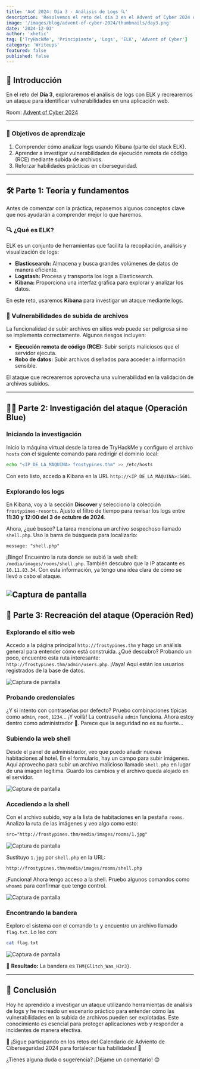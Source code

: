 ```yaml
---
title: 'AoC 2024: Día 3 - Análisis de Logs 🔍'
description: 'Resolvemos el reto del día 3 en el Advent of Cyber 2024 organizado por TryHackMe.'
image: '/images/blog/advent-of-cyber-2024/thumbnails/day3.png'
date: '2024-12-03'
author: 'xhetic'
tag: ['TryHackMe', 'Principiante', 'Logs', 'ELK', 'Advent of Cyber']
category: 'Writeups'
featured: false
published: false
---
```


## 🌟 Introducción

En el reto del **Día 3**, exploraremos el análisis de logs con ELK y recrearemos un ataque para identificar vulnerabilidades en una aplicación web.

Room: [Advent of Cyber 2024](https://tryhackme.com/r/room/adventofcyber2024)

---

### 🎯 Objetivos de aprendizaje

1. Comprender cómo analizar logs usando Kibana (parte del stack ELK).
2. Aprender a investigar vulnerabilidades de ejecución remota de código (RCE) mediante subida de archivos.
3. Reforzar habilidades prácticas en ciberseguridad.

---

## 🛠️ Parte 1: Teoría y fundamentos

Antes de comenzar con la práctica, repasemos algunos conceptos clave que nos ayudarán a comprender mejor lo que haremos.

### 🔍 ¿Qué es ELK?

ELK es un conjunto de herramientas que facilita la recopilación, análisis y visualización de logs:

- **Elasticsearch:** Almacena y busca grandes volúmenes de datos de manera eficiente.
- **Logstash:** Procesa y transporta los logs a Elasticsearch.
- **Kibana:** Proporciona una interfaz gráfica para explorar y analizar los datos.

En este reto, usaremos **Kibana** para investigar un ataque mediante logs.

### 📄 Vulnerabilidades de subida de archivos

La funcionalidad de subir archivos en sitios web puede ser peligrosa si no se implementa correctamente. Algunos riesgos incluyen:

- **Ejecución remota de código (RCE):** Subir scripts maliciosos que el servidor ejecuta.
- **Robo de datos:** Subir archivos diseñados para acceder a información sensible.

El ataque que recrearemos aprovecha una vulnerabilidad en la validación de archivos subidos.

---

## 🕵️‍♂️ Parte 2: Investigación del ataque (Operación Blue)

### Iniciando la investigación

Inicio la máquina virtual desde la tarea de TryHackMe y configuro el archivo `hosts` con el siguiente comando para redirigir el dominio local:

```bash
echo "<IP_DE_LA_MÁQUINA> frostypines.thm" >> /etc/hosts
```

Con esto listo, accedo a Kibana en la URL `http://<IP_DE_LA_MÁQUINA>:5601`.

### Explorando los logs

En Kibana, voy a la sección **Discover** y selecciono la colección `frostypines-resorts`. Ajusto el filtro de tiempo para revisar los logs entre **11:30 y 12:00 del 3 de octubre de 2024**.

Ahora, ¿qué busco? La tarea menciona un archivo sospechoso llamado `shell.php`. Uso la barra de búsqueda para localizarlo:

```kql
message: "shell.php"
```

¡Bingo! Encuentro la ruta donde se subió la web shell: `/media/images/rooms/shell.php`. También descubro que la IP atacante es `10.11.83.34`. Con esta información, ya tengo una idea clara de cómo se llevó a cabo el ataque.

## ![Captura de pantalla](/images/blog/advent-of-cyber-2024/day3-img1.png)

## 🚩 Parte 3: Recreación del ataque (Operación Red)

### Explorando el sitio web

Accedo a la página principal `http://frostypines.thm` y hago un análisis general para entender cómo está construida. ¿Qué descubro? Probando un poco, encuentro esta ruta interesante: `http://frostypines.thm/admin/users.php`. ¡Vaya! Aquí están los usuarios registrados de la base de datos.

![Captura de pantalla](/images/blog/advent-of-cyber-2024/day3-img2.png)

### Probando credenciales

¿Y si intento con contraseñas por defecto? Pruebo combinaciones típicas como `admin`, `root`, `1234`... ¡Y voilà! La contraseña `admin` funciona. Ahora estoy dentro como administrador 🎉. Parece que la seguridad no es su fuerte...

### Subiendo la web shell

Desde el panel de administrador, veo que puedo añadir nuevas habitaciones al hotel. En el formulario, hay un campo para subir imágenes. Aquí aprovecho para subir un archivo malicioso llamado `shell.php` en lugar de una imagen legítima. Guardo los cambios y el archivo queda alojado en el servidor.

![Captura de pantalla](/images/blog/advent-of-cyber-2024/day3-img3.png)

### Accediendo a la shell

Con el archivo subido, voy a la lista de habitaciones en la pestaña `rooms`. Analizo la ruta de las imágenes y veo algo como esto:

```html
src="http://frostypines.thm/media/images/rooms/1.jpg"
```

![Captura de pantalla](/images/blog/advent-of-cyber-2024/day3-img4.png)

Sustituyo `1.jpg` por `shell.php` en la URL:

```
http://frostypines.thm/media/images/rooms/shell.php
```

¡Funciona! Ahora tengo acceso a la shell. Pruebo algunos comandos como `whoami` para confirmar que tengo control.

![Captura de pantalla](/images/blog/advent-of-cyber-2024/day3-img5.png)

### Encontrando la bandera

Exploro el sistema con el comando `ls` y encuentro un archivo llamado `flag.txt`. Lo leo con:

```bash
cat flag.txt
```

![Captura de pantalla](/images/blog/advent-of-cyber-2024/day3-img6.png)

🎉 **Resultado:** La bandera es `THM{Gl1tch_Was_H3r3}`.

---

## 🎯 Conclusión

Hoy he aprendido a investigar un ataque utilizando herramientas de análisis de logs y he recreado un escenario práctico para entender cómo las vulnerabilidades en la subida de archivos pueden ser explotadas. Este conocimiento es esencial para proteger aplicaciones web y responder a incidentes de manera efectiva.

🌟 ¡Sigue participando en los retos del Calendario de Adviento de Ciberseguridad 2024 para fortalecer tus habilidades! 💪

¿Tienes alguna duda o sugerencia? ¡Déjame un comentario! 😊
